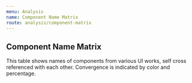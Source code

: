 ```yaml
---
menu: Analysis
name: Component Name Matrix
route: analysis/component-matrix
---
```



## Component Name Matrix

This table shows names of components from various UI works, self cross referenced with each other.
Convergence is indicated by color and percentage.

<ComponentNameMatrix />

